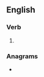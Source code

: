 ==English==

===Verb===
{{head|en|present participle}}

# {{present participle of|anodize|lang=en|nocat=1}}

===Anagrams===
* {{anagrams|en|Adonizing|adonizing}}